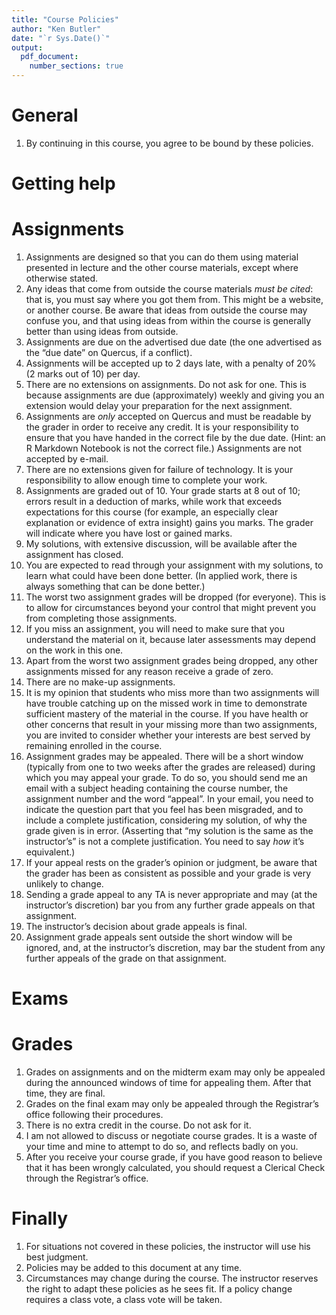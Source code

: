 ```yaml
---
title: "Course Policies"
author: "Ken Butler"
date: "`r Sys.Date()`"
output: 
  pdf_document:
    number_sections: true
---
```


# General

1. By continuing in this course, you agree to be bound by these policies.

# Getting help

# Assignments

1. Assignments are designed so that you can do them using material presented in lecture and the other course materials, except where otherwise stated. 
1. Any ideas that come from outside the course materials *must be cited*: that is, you must say where you got them from. This might be a website, or another course. Be aware that ideas from outside the course may confuse you, and that using ideas from within the course is generally better than using ideas from outside.
1. Assignments are due on the advertised due date (the one advertised as the "due date" on Quercus, if a conflict).
1. Assignments will be accepted up to 2 days late, with a penalty of 20% (2 marks out of 10) per day.
1. There are no extensions on assignments. Do not ask for one. This is because assignments are due (approximately) weekly and giving you an extension would delay your preparation for the next assignment.
1. Assignments are *only* accepted on Quercus and must be readable by the grader in order to receive any credit. It is your responsibility to ensure that you have handed in the correct file by the due date. (Hint: an R Markdown Notebook is not the correct file.) Assignments are not accepted by e-mail.
1. There are no extensions given for failure of technology. It is your responsibility to allow enough time to complete your work.
1. Assignments are graded out of 10. Your grade starts at 8 out of 10; errors result in a deduction of marks, while work that exceeds expectations for this course (for example, an especially clear explanation or evidence of extra insight) gains you marks. The grader will indicate where you have lost or gained marks.
1. My solutions, with extensive discussion, will be available after the assignment has closed.
1. You are expected to read through your assignment with my solutions, to learn what could have been done better. (In applied work, there is always something that can be done better.)
1. The worst two assignment grades will be dropped (for everyone). This is to allow for circumstances beyond your control that might prevent you from completing those assignments.
1. If you miss an assignment, you will need to make sure that you understand the material on it, because later assessments may depend on the work in this one.
1. Apart from the worst two assignment grades being dropped, any other assignments missed for any reason receive a grade of zero. 
1. There are no make-up assignments.
1. It is my opinion that students who miss more than two assignments will have trouble catching up on the missed work in time to demonstrate sufficient mastery of the material in the course. If you have health or other concerns that result in your missing more than two assignments, you are invited to consider whether your interests are best served by remaining enrolled in the course.
1. Assignment grades may be appealed. There will be a short window (typically from one to two weeks after the grades are released) during which you may appeal your grade. To do so, you should send me an email with a subject heading containing the course number, the assignment number and the word "appeal". In your email, you need to indicate the question part that you feel has been misgraded, and to include a complete justification, considering my solution, of why the grade given is in error. (Asserting that "my solution is the same as the instructor's" is not a complete justification. You need to say *how* it's equivalent.) 
1. If your appeal rests on the grader's opinion or judgment, be aware that the grader has been as consistent as possible and your grade is very unlikely to change.
1. Sending a grade appeal to any TA is never appropriate and may (at the instructor's discretion) bar you from any further grade appeals on that assignment.
1. The instructor's decision about grade appeals is final.
1. Assignment grade appeals sent outside the short window will be ignored, and, at the instructor's discretion, may bar the student from any further appeals of the grade on that assignment.

# Exams

# Grades

1. Grades on assignments and on the midterm exam may only be appealed during the announced windows of time for appealing them. After that time, they are final.
1. Grades on the final exam may only be appealed through the Registrar's office following their procedures. 
1. There is no extra credit in the course. Do not ask for it.
1. I am not allowed to discuss or negotiate course grades. It is a waste of your time and mine to attempt to do so, and reflects badly on you.
1. After you receive your course grade, if you have good reason to believe that it has been wrongly calculated, you should request a Clerical Check through the Registrar's office.

# Finally

1. For situations not covered in these policies, the instructor will use his best judgment.
1. Policies may be added to this document at any time.
1. Circumstances may change during the course. The instructor reserves the right to adapt these policies as he sees fit. If a policy change requires a class vote, a class vote will be taken.
